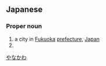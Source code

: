 ==Japanese==
{{ja-kanjitab|やな|かわ|k2=がわ}}

===Proper noun===
{{ja-pos|やながわ|proper}}

# a city in [[Fukuoka]] [[prefecture]], [[Japan]]
# {{surname|lang=ja|sort=やながわ}}

[[Category:ja:Cities|やなかわ]]